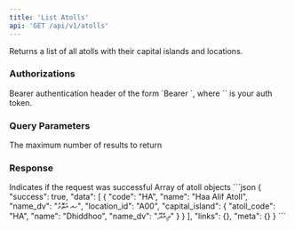 ```yaml
---
title: 'List Atolls'
api: 'GET /api/v1/atolls'
---
```


Returns a list of all atolls with their capital islands and locations.

### Authorizations

<ParamField header="Authorization" type="string" required>
  Bearer authentication header of the form `Bearer <token>`, where `<token>` is your auth token.
</ParamField>

### Query Parameters

<ParamField query="limit" type="integer">
  The maximum number of results to return
</ParamField>

### Response

<ResponseField name="success" type="boolean" required>
  Indicates if the request was successful
</ResponseField>

<ResponseField name="data" type="array" required>
  Array of atoll objects
</ResponseField>

<ResponseExample>
```json
{
  "success": true,
  "data": [
    {
      "code": "HA",
      "name": "Haa Alif Atoll",
      "name_dv": "ހއ އަތޮޅު",
      "location_id": "A00",
      "capital_island": {
        "atoll_code": "HA",
        "name": "Dhiddhoo",
        "name_dv": "ދިއްދޫ"
      }
    }
  ],
  "links": {},
  "meta": {}
}
```
</ResponseExample> 